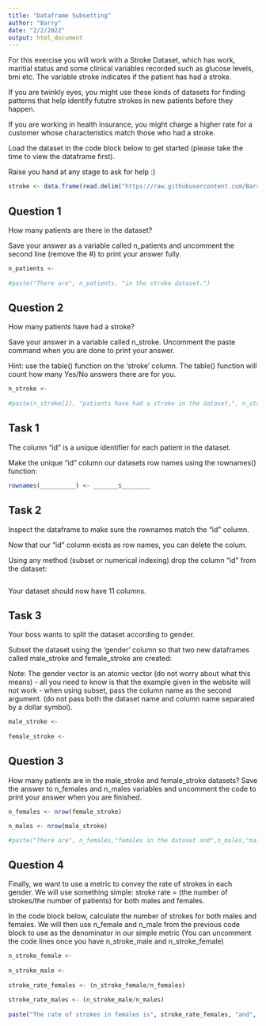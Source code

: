 ```yaml
---
title: "Dataframe Subsetting"
author: "Barry"
date: "2/2/2022"
output: html_document
---
```


For this exercise you will work with a Stroke Dataset, which has work, maritial status and some clinical variables recorded such as glucose levels, bmi etc. The variable stroke indicates if the patient has had a stroke. 

If you are twinkly eyes, you might use these kinds of datasets for finding patterns that help identify fututre strokes in new patients before they happen. 

If you are working in health insurance, you might charge a higher rate for a customer whose characteristics match those who had a stroke. 

Load the dataset in the code block below to get started (please take the time to view the dataframe first).

Raise you hand at any stage to ask for help :) 

```R
stroke <- data.frame(read.delim("https://raw.githubusercontent.com/BarryDigby/Youth-Academy/master/data/stroke-data.csv", sep=",", header=T))
```


## Question 1
How many patients are there in the dataset? 

Save your answer as a variable called n_patients and uncomment the second line (remove the #) to print your answer fully.

```R
n_patients <- 
  
#paste("There are", n_patients, "in the stroke dataset.")
```

## Question 2 
How many patients have had a stroke? 

Save your answer in a variable called n_stroke. Uncomment the paste command when you are done to print your answer.

Hint: use the table() function on the 'stroke' column. The table() function will count how many Yes/No answers there are for you.

```R
n_stroke <- 
  
#paste(n_stroke[2], "patients have had a stroke in the dataset,", n_stroke[1], "have not had a stroke.")
```

## Task 1
The column "id" is a unique identifier for each patient in the dataset.

Make the unique "id" column our datasets row names using the rownames() function:

```R
rownames(__________) <- _______$________
```


## Task 2
Inspect the dataframe to make sure the rownames match the "id" column.

Now that our "id" column exists as row names, you can delete the colum. 

Using any method (subset or numerical indexing) drop the column "id" from the dataset:

```R

```

Your dataset should now have 11 columns.

## Task 3
Your boss wants to split the dataset according to gender. 

Subset the dataset using the 'gender' column so that two new dataframes called male_stroke and female_stroke are created:

Note: The gender vector is an atomic vector (do not worry about what this means) - all you need to know is that the example given in the website will not work - when using subset, pass the column name as the second argument. (do not pass both the dataset name and column name separated by a dollar symbol).

```R
male_stroke <- 
  
female_stroke <- 
```


## Question 3

How many patients are in the male_stroke and female_stroke datasets? Save the answer to n_females and n_males variables and uncomment the code to print your answer when you are finished.

```R
n_females <- nrow(female_stroke)

n_males <- nrow(male_stroke)

#paste("There are", n_females,"females in the dataset and",n_males,"males in the dataset.")
```

## Question 4

Finally, we want to use a metric to convey the rate of strokes in each gender. We will use something simple: stroke rate = (the number of strokes/the number of patients) for both males and females. 

In the code block below, calculate the number of strokes for both males and females. We will then use n_female and n_male from the previous code block to use as the denominator in our simple metric (You can uncomment the code lines once you have n_stroke_male and n_stroke_female)

```R
n_stroke_female <-
  
n_stroke_male <-
  
stroke_rate_females <- (n_stroke_female/n_females)
  
stroke_rate_males <- (n_stroke_male/n_males)
  
paste("The rate of strokes in females is", stroke_rate_females, "and", stroke_rate_males, "in males.")
```